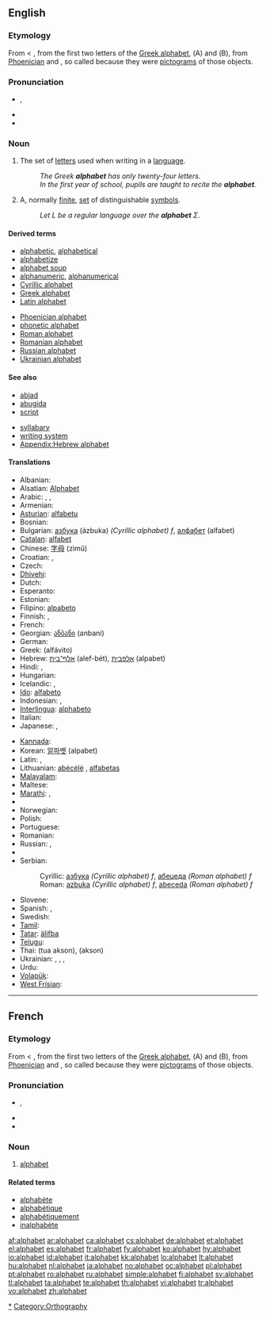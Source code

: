 {{wikipedia}}
{{also|Alphabet}}
==English==

===Etymology===
From {{LL.}} {{term|alphabetum|alphabētum|lang=la}} < {{etyl|grc}} {{term|sc=polytonic|ἀλφάβητος|tr=alphabētos|lang=grc}}, from the first two letters of the [[Greek alphabet]], {{term|alpha}} (Α) and {{term|beta}} (Β), from [[Phoenician]] {{term|aleph}} {{term|sc=Phnx|𐤀||ox|lang=phn}} and {{term|beth}} {{term|sc=Phnx|𐤁||house|lang=phn}}, so called because they were [[pictogram]]s of those objects.

===Pronunciation===
* {{IPA|/ˈæl.fəˌbɛt/}}, {{SAMPA|/"{lf@%bEt/}}
* {{audio|en-us-alphabet.ogg|Audio (US)}}
* {{hyphenation|al|pha|bet}}

===Noun===
{{en-noun}}

# The set of [[letter]]s used when writing in a [[language]].
#: ''The Greek '''alphabet''' has only twenty-four letters.''
#: ''In the first year of school, pupils are taught to recite the '''alphabet'''.''
# {{computer science}} A, normally [[finite]], [[set]] of distinguishable [[symbol]]s.
#: ''Let <math>L</math> be a regular language over the '''alphabet''' <math>\Sigma</math>''.

====Derived terms====
{{top2}}
* [[alphabetic]], [[alphabetical]]
* [[alphabetize]]
* [[alphabet soup]]
* [[alphanumeric]], [[alphanumerical]]
* [[Cyrillic alphabet]]
* [[Greek alphabet]]
* [[Latin alphabet]]
{{mid2}}
* [[Phoenician alphabet]]
* [[phonetic alphabet]]
* [[Roman alphabet]]
* [[Romanian alphabet]]
* [[Russian alphabet]]
* [[Ukrainian alphabet]]
{{bottom}}

====See also====
{{top2}}
* [[abjad]]
* [[abugida]]
* [[script]]
{{mid2}}
* [[syllabary]]
* [[writing system]]
* [[Appendix:Hebrew alphabet]]
{{bottom}}

====Translations====
{{trans-top|an ordered set of letters used in a language}}
* Albanian: {{t+|sq|alfabet|xs=Albanian}}
* Alsatian: [[Alphabet]]
* Arabic: {{Arab|[[حروف الهجاء|حُرُوفُ الهِجَاء]]}} {{IPAchar|(ħurúːf al-hijáː’)}}, {{Arab|[[ابجد|أبْجَد]]}} {{IPAchar|(’ábʤad)}}, {{Arab|[[الألفباء|الألِفْبَاء]]}} {{IPAchar|(al-’alifbáː’)}}
* Armenian: {{t-|hy|այբուբեն|tr=aybuben|sc=Armn|xs=Armenian}}
* [[Asturian]]: [[alfabetu]] {{m}}
* Bosnian: {{t+|bs|abeceda|f}}
* Bulgarian: [[азбука]] (ázbuka) ''(Cyrillic alphabet) f'', [[алфабет]] (alfabet)
* [[Catalan]]: [[alfabet]] {{m}}
* Chinese: [[字母]] (zìmǔ)
* Croatian: {{t+|hr|abeceda|f|alt=abecéda}}, {{t-|hr|alfabet|m|alt=alfàbēt}}
* Czech: {{t+|cs|abeceda|f}}
* [[Dhivehi]]: {{t|dv|އަލިފުބާ|sc=Thaa|xs=Divehi}}
* Dutch: {{t+|nl|alfabet}}
* Esperanto: {{t+|eo|alfabeto|xs=Esperanto}}
* Estonian: {{t+|et|tähestik}}
* Filipino: [[alpabeto]]
* Finnish: {{t+|fi|aakkoset|p}}, {{t+|fi|aakkosto}}
* French: {{t+|fr|alphabet|m}}
* Georgian: [[ანბანი]] (anbani)
* German: {{t+|de|Alphabet|n}}
* Greek: {{t+|el|αλφάβητο|n|sc=Grek}} (alfávito)
* Hebrew: [[אלף־בית]] (alef-bét), [[אלפבית]] (alpabet)
* Hindi: {{t+|hi|वर्णमाला|g=f|sc=Deva|xs=Hindi}},  {{t-|hi|मूलाक्षर|sc=Deva|xs=Hindi}}
* Hungarian: {{t+|hu|ábécé}}
* Icelandic: {{t+|is|stafróf|n}}, {{t-|is|rittáknakerfi|n}}
* [[Ido]]: [[alfabeto]]
* Indonesian: {{t+|id|abjad|xs=Indonesian}}, {{t+|id|alfabet|xs=Indonesian}}
* [[Interlingua]]: [[alphabeto]]
* Italian: {{t+|it|alfabeto|m}}
* Japanese: {{t+|ja|アルファベット|tr=arufabetto|sc=Jpan}}, {{t+|ja|文字|tr=moji|sc=Jpan}}
{{trans-mid}}
* [[Kannada]]: {{t|kn|ಅಕ್ಷರಮಾಲೆ|sc=Knda|xs=Kannada}}
* Korean: [[알파벳]] (alpabet)
* Latin: {{t+|la|alphabetum|n}}, {{t+|la|abecedarium|n|alt=abecedārium}}
* Lithuanian: [[abėcėlė]] {{f}}, [[alfabetas]] {{m}}
* [[Malayalam]]: {{t|ml|അക്ഷരമാല|sc=Mlym|xs=Malayalam}}
* Maltese: {{t-|mt|alfabet|xs=Maltese}}
* [[Marathi]]: {{t-|mr|मुळाक्षरे|sc=Deva|xs=Marathi}},  {{t-|mr|वर्णमाला|sc=Deva|xs=Marathi}}
* {{trreq|Nepali}}
* Norwegian: {{t+|no|alfabet|n}}
* Polish: {{t+|pl|alfabet|m}}
* Portuguese: {{t+|pt|alfabeto|m}}
* Romanian: {{t+|ro|alfabet|n}}
* Russian: {{t+|ru|алфавит|m|tr=alfavít|sc=Cyrl}}, {{t+|ru|азбука|f|tr=ázbuka|sc=Cyrl}}
* {{trreq|Sanskrit}}
* Serbian:
*: Cyrillic: [[азбука]] ''(Cyrillic alphabet) f'', [[абецеда]] ''(Roman alphabet) f''
*: Roman: [[azbuka]] ''(Cyrillic alphabet) f'', [[abeceda]] ''(Roman alphabet) f''
* Slovene: {{t+|sl|abeceda|f}}
* Spanish: {{t+|es|alfabeto|m}}, {{t+|es|abecedario|m}}
* Swedish: {{t+|sv|alfabet|n}}
* [[Tamil]]: {{t-|ta|அகரவரிசை|sc=Taml|xs=Tamil}}
* [[Tatar]]: [[älifba]]
* [[Telugu]]: {{t|te|అక్షరమాల|tr=aksharamaala|sc=Telu}}
* Thai: {{Thai|[[ตัวอักษร]]}} (tua akson), {{Thai|[[อักษร]]}} (akson)
* Ukrainian: {{t+|uk|абетка|f|tr=abétka|sc=Cyrl|xs=Ukrainian}}, {{t+|uk|алфавіт|m|tr=alfávít|sc=Cyrl|xs=Ukrainian}}, {{t+|uk|азбука|f|tr=azbúka|sc=Cyrl|xs=Ukrainian}}, {{t-|uk|альфабет|m|tr=al’fabét|sc=Cyrl|xs=Ukrainian}}
* Urdu: {{t|ur|حروف تہجی|sc=ur-Arab|xs=Urdu}}
* [[Volapük]]: {{t+|vo|lafab|xs=Volapük}}
* [[West Frisian]]: {{t+|fy|alfabet|n|xs=West Frisian}}
{{trans-bottom}}

[[Category:Alphabets|*]]
[[Category:Orthography]]

----

==French==

===Etymology===
From {{LL.|fr}} {{term|alphabetum|alphabētum|lang=la}} < {{etyl|grc|fr}} {{term|sc=polytonic|ἀλφάβητος|tr=alphabētos|lang=grc}}, from the first two letters of the [[Greek alphabet]], {{term|alpha}} (Α) and {{term|beta}} (Β), from [[Phoenician]] {{term|aleph}} {{term|sc=Phnx|𐤀||ox|lang=phn}} and {{term|beth}} {{term|sc=Phnx|𐤁||house|lang=phn}}, so called because they were [[pictogram]]s of those objects. 

===Pronunciation===
* {{IPA|/al.fa.bɛ/|lang=fr}}, {{X-SAMPA|/al.fa.bE/}}
* {{rhymes|ɛ|lang=fr}}
* {{homophones|alphabets|lang=fr}}

===Noun===
{{fr-noun|m}}

# [[#English|alphabet]]

====Related terms====
* [[alphabète]]
* [[alphabétique]]
* [[alphabétiquement]]
* [[inalphabète]]

[[af:alphabet]]
[[ar:alphabet]]
[[ca:alphabet]]
[[cs:alphabet]]
[[de:alphabet]]
[[et:alphabet]]
[[el:alphabet]]
[[es:alphabet]]
[[fr:alphabet]]
[[fy:alphabet]]
[[ko:alphabet]]
[[hy:alphabet]]
[[io:alphabet]]
[[id:alphabet]]
[[it:alphabet]]
[[kk:alphabet]]
[[lo:alphabet]]
[[lt:alphabet]]
[[hu:alphabet]]
[[nl:alphabet]]
[[ja:alphabet]]
[[no:alphabet]]
[[oc:alphabet]]
[[pl:alphabet]]
[[pt:alphabet]]
[[ro:alphabet]]
[[ru:alphabet]]
[[simple:alphabet]]
[[fi:alphabet]]
[[sv:alphabet]]
[[tl:alphabet]]
[[ta:alphabet]]
[[te:alphabet]]
[[th:alphabet]]
[[vi:alphabet]]
[[tr:alphabet]]
[[vo:alphabet]]
[[zh:alphabet]]